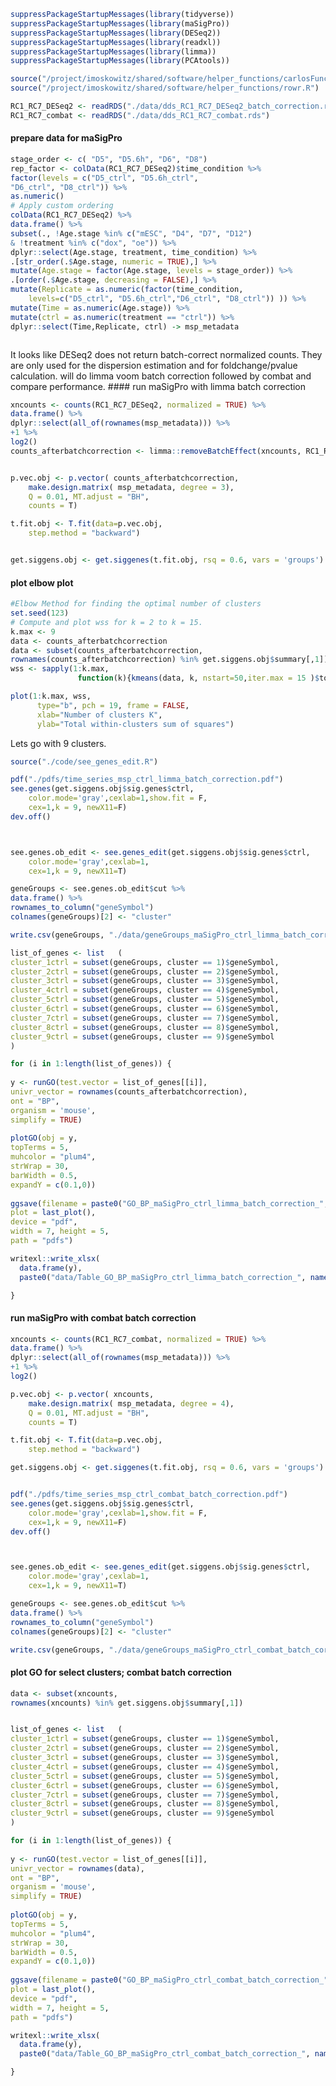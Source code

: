 ```r
suppressPackageStartupMessages(library(tidyverse))
suppressPackageStartupMessages(library(maSigPro))
suppressPackageStartupMessages(library(DESeq2))
suppressPackageStartupMessages(library(readxl))
suppressPackageStartupMessages(library(limma))
suppressPackageStartupMessages(library(PCAtools))

source("/project/imoskowitz/shared/software/helper_functions/carlosFunc_3.R")
source("/project/imoskowitz/shared/software/helper_functions/rowr.R")

RC1_RC7_DESeq2 <- readRDS("./data/dds_RC1_RC7_DESeq2_batch_correction.rds")
RC1_RC7_combat <- readRDS("./data/dds_RC1_RC7_combat.rds")

```

#### prepare data for maSigPro
```r

stage_order <- c( "D5", "D5.6h", "D6", "D8")
rep_factor <- colData(RC1_RC7_DESeq2)$time_condition %>%
factor(levels = c("D5_ctrl", "D5.6h_ctrl",
"D6_ctrl", "D8_ctrl")) %>%
as.numeric()
# Apply custom ordering
colData(RC1_RC7_DESeq2) %>% 
data.frame() %>%
subset(., !Age.stage %in% c("mESC", "D4", "D7", "D12")
& !treatment %in% c("dox", "oe")) %>%
dplyr::select(Age.stage, treatment, time_condition) %>%
.[str_order(.$Age.stage, numeric = TRUE),] %>%
mutate(Age.stage = factor(Age.stage, levels = stage_order)) %>%
.[order(.$Age.stage, decreasing = FALSE),] %>%
mutate(Replicate = as.numeric(factor(time_condition,
    levels=c("D5_ctrl", "D5.6h_ctrl","D6_ctrl", "D8_ctrl")) )) %>%
mutate(Time = as.numeric(Age.stage)) %>%
mutate(ctrl = as.numeric(treatment == "ctrl")) %>%
dplyr::select(Time,Replicate, ctrl) -> msp_metadata



```

It looks like DESeq2 does not return batch-correct normalized counts.
They are only used for the dispersion estimation and for foldchange/pvalue calculation.
will do limma voom batch correction followed by combat and compare performance.
#### run maSigPro with limma batch correction
```r

xncounts <- counts(RC1_RC7_DESeq2, normalized = TRUE) %>%
data.frame() %>%
dplyr::select(all_of(rownames(msp_metadata))) %>%
+1 %>%
log2()
counts_afterbatchcorrection <- limma::removeBatchEffect(xncounts, RC1_RC7_DESeq2$Batch)


p.vec.obj <- p.vector( counts_afterbatchcorrection, 
    make.design.matrix( msp_metadata, degree = 3), 
    Q = 0.01, MT.adjust = "BH", 
    counts = T) 

t.fit.obj <- T.fit(data=p.vec.obj, 
    step.method = "backward") 


get.siggens.obj <- get.siggenes(t.fit.obj, rsq = 0.6, vars = 'groups') 


```



#### plot elbow plot
```r

#Elbow Method for finding the optimal number of clusters
set.seed(123)
# Compute and plot wss for k = 2 to k = 15.
k.max <- 9
data <- counts_afterbatchcorrection
data <- subset(counts_afterbatchcorrection,
rownames(counts_afterbatchcorrection) %in% get.siggens.obj$summary[,1])
wss <- sapply(1:k.max, 
               function(k){kmeans(data, k, nstart=50,iter.max = 15 )$tot.withinss})

plot(1:k.max, wss,
      type="b", pch = 19, frame = FALSE, 
      xlab="Number of clusters K",
      ylab="Total within-clusters sum of squares")
```


Lets go with 9 clusters.
```r
source("./code/see_genes_edit.R")

pdf("./pdfs/time_series_msp_ctrl_limma_batch_correction.pdf")
see.genes(get.siggens.obj$sig.genes$ctrl, 
    color.mode='gray',cexlab=1,show.fit = F,
    cex=1,k = 9, newX11=F)
dev.off()



see.genes.ob_edit <- see.genes_edit(get.siggens.obj$sig.genes$ctrl, 
    color.mode='gray',cexlab=1,
    cex=1,k = 9, newX11=T)

geneGroups <- see.genes.ob_edit$cut %>% 
data.frame() %>%
rownames_to_column("geneSymbol")
colnames(geneGroups)[2] <- "cluster" 

write.csv(geneGroups, "./data/geneGroups_maSigPro_ctrl_limma_batch_correction.csv")


```


```r

list_of_genes <- list   (
cluster_1ctrl = subset(geneGroups, cluster == 1)$geneSymbol,
cluster_2ctrl = subset(geneGroups, cluster == 2)$geneSymbol,
cluster_3ctrl = subset(geneGroups, cluster == 3)$geneSymbol,
cluster_4ctrl = subset(geneGroups, cluster == 4)$geneSymbol,
cluster_5ctrl = subset(geneGroups, cluster == 5)$geneSymbol,
cluster_6ctrl = subset(geneGroups, cluster == 6)$geneSymbol,
cluster_7ctrl = subset(geneGroups, cluster == 7)$geneSymbol,
cluster_8ctrl = subset(geneGroups, cluster == 8)$geneSymbol,
cluster_9ctrl = subset(geneGroups, cluster == 9)$geneSymbol
)

for (i in 1:length(list_of_genes)) {
    
y <- runGO(test.vector = list_of_genes[[i]],
univr_vector = rownames(counts_afterbatchcorrection),
ont = "BP",
organism = 'mouse',
simplify = TRUE)
    
plotGO(obj = y,
topTerms = 5,
muhcolor = "plum4",
strWrap = 30,
barWidth = 0.5,
expandY = c(0.1,0))
    
ggsave(filename = paste0("GO_BP_maSigPro_ctrl_limma_batch_correction_", names(list_of_genes)[i], ".pdf"),
plot = last_plot(),
device = "pdf",
width = 7, height = 5,
path = "pdfs")

writexl::write_xlsx(
  data.frame(y),
  paste0("data/Table_GO_BP_maSigPro_ctrl_limma_batch_correction_", names(list_of_genes)[i], ".xlsx"))   

}


```


#### run maSigPro with combat batch correction
```r


xncounts <- counts(RC1_RC7_combat, normalized = TRUE) %>%
data.frame() %>%
dplyr::select(all_of(rownames(msp_metadata))) %>%
+1 %>%
log2()

p.vec.obj <- p.vector( xncounts, 
    make.design.matrix( msp_metadata, degree = 4), 
    Q = 0.01, MT.adjust = "BH", 
    counts = T) 

t.fit.obj <- T.fit(data=p.vec.obj, 
    step.method = "backward") 

get.siggens.obj <- get.siggenes(t.fit.obj, rsq = 0.6, vars = 'groups') 


pdf("./pdfs/time_series_msp_ctrl_combat_batch_correction.pdf")
see.genes(get.siggens.obj$sig.genes$ctrl, 
    color.mode='gray',cexlab=1,show.fit = F,
    cex=1,k = 9, newX11=F)
dev.off()



see.genes.ob_edit <- see.genes_edit(get.siggens.obj$sig.genes$ctrl, 
    color.mode='gray',cexlab=1,
    cex=1,k = 9, newX11=T)

geneGroups <- see.genes.ob_edit$cut %>% 
data.frame() %>%
rownames_to_column("geneSymbol")
colnames(geneGroups)[2] <- "cluster" 

write.csv(geneGroups, "./data/geneGroups_maSigPro_ctrl_combat_batch_correction.csv")

```


#### plot GO for select clusters; combat batch correction
```r

data <- subset(xncounts,
rownames(xncounts) %in% get.siggens.obj$summary[,1])


list_of_genes <- list   (
cluster_1ctrl = subset(geneGroups, cluster == 1)$geneSymbol,
cluster_2ctrl = subset(geneGroups, cluster == 2)$geneSymbol,
cluster_3ctrl = subset(geneGroups, cluster == 3)$geneSymbol,
cluster_4ctrl = subset(geneGroups, cluster == 4)$geneSymbol,
cluster_5ctrl = subset(geneGroups, cluster == 5)$geneSymbol,
cluster_6ctrl = subset(geneGroups, cluster == 6)$geneSymbol,
cluster_7ctrl = subset(geneGroups, cluster == 7)$geneSymbol,
cluster_8ctrl = subset(geneGroups, cluster == 8)$geneSymbol,
cluster_9ctrl = subset(geneGroups, cluster == 9)$geneSymbol
)

for (i in 1:length(list_of_genes)) {
    
y <- runGO(test.vector = list_of_genes[[i]],
univr_vector = rownames(data),
ont = "BP",
organism = 'mouse',
simplify = TRUE)
    
plotGO(obj = y,
topTerms = 5,
muhcolor = "plum4",
strWrap = 30,
barWidth = 0.5,
expandY = c(0.1,0))
    
ggsave(filename = paste0("GO_BP_maSigPro_ctrl_combat_batch_correction_", names(list_of_genes)[i], ".pdf"),
plot = last_plot(),
device = "pdf",
width = 7, height = 5,
path = "pdfs")

writexl::write_xlsx(
  data.frame(y),
  paste0("data/Table_GO_BP_maSigPro_ctrl_combat_batch_correction_", names(list_of_genes)[i], ".xlsx"))   

}


```
